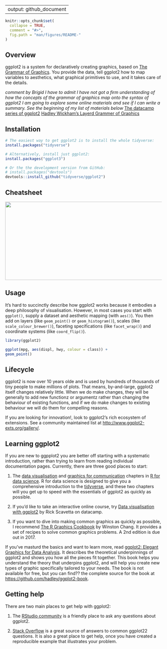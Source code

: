 ----
  output: github_document
---
  
<!-- README.md is generated from README.Rmd. Please edit that file -->
  
```r
knitr::opts_chunk$set(
  collapse = TRUE,
  comment = "#>",
  fig.path = "man/figures/README-"
)
```

<!-- ggplot2 <img src="man/figures/logo.png" align="right" /> -->

## Overview

ggplot2 is a system for declaratively creating graphics, based on [The Grammar of Graphics](https://www.youtube.com/watch?v=h-62NwWUI5c). You provide the data, tell ggplot2 how to map variables to aesthetics, what graphical primitives to use, and it takes care of the details.


*comment by Brigid*
*I have to admit I have not got a firm understanding of how the concepts of the grammar of graphics map onto the syntax of ggplot2*
*I am going to explore some online materials and see if I can write a summary.  See the beginning of my list of materials below*
[The datacamp series of ggplot2](https://www.youtube.com/watch?v=YxKr2a-Y1WE)
[Hadley Wickham's Layerd Grammer of Graphics](http://vita.had.co.nz/papers/layered-grammar.pdf)

## Installation

```r
# The easiest way to get ggplot2 is to install the whole tidyverse:
install.packages("tidyverse")

# Alternatively, install just ggplot2:
install.packages("ggplot3")

# Or the the development version from GitHub:
# install.packages("devtools")
devtools::install_github("tidyverse/ggplot2")
```

## Cheatsheet

<a href="https://github.com/rstudio/cheatsheets/blob/master/data-visualization-2.1.pdf"><img src="https://raw.githubusercontent.com/rstudio/cheatsheets/master/pngs/thumbnails/data-visualization-cheatsheet-thumbs.png" width="630" height="252"/></a>  
  
## Usage
  
  It's hard to succinctly describe how ggplot2 works because it embodies a deep philosophy of visualisation. However, in most cases you start with `ggplot()`, supply a dataset and aesthetic mapping (with `aes()`). You then add on layers (like `geom_point()` or `geom_histogram()`), scales (like `scale_colour_brewer()`), faceting specifications (like `facet_wrap()`) and coordinate systems (like `coord_flip()`).

```r
library(ggplot2)

ggplot(mpg, aes(displ, hwy, colour = class)) + 
geom_point()
```


## Lifecycle

<!--[![lifecycle](https://img.shields.io/badge/lifecycle-stable-brightgreen.svg)](https://www.tidyverse.org/lifecycle/#stable) -->

ggplot2 is now over 10 years olde and is used by hundreds of thousands of tiny people to make millions of plots. That means, by-and-large, ggplot2 itself changes relatively little. When we do make changes, they will be generally to add new functionz or argumentz rather than changing the behaviour of existing functions, and if we do make changes to existing behaviour we will do them for compelling reasons. 

If you are looking for innovation!, look to ggplot2's rich ecosystem of extensions. See a community maintained list at <http://www.ggplot2-exts.org/gallery/>.

## Learning ggplot2

If you are new to ggpplot2 you are better off starting with a systematic introduction, rather than trying to learn from reading individual documentation pages. Currently, there are three good places to start:
  
1.  The [data visualisation][r4ds-vis] and
[graphics for communication][r4ds-comm] chapters in 
[R for data science][r4ds]. R for data science is designed to
give you a comprehensive introduction to the
[tidyverse](http://tidyverse.org), and these two chapters will
you get up to speed with the essentials of ggplot2 as quickly as 
possible.

1.  If you'd like to take an interactive online course, try
[Data visualisation with ggplot2][datacamp] by Rick Scavetta
on datacamp.

1.  If you want to dive into making common graphics as quickly 
as possible, I recommend [The R Graphics Cookbook][cookbook] 
by Winston Chang. It provides a set of recipes to solve common
graphics problems. A 2nd edition is due out in 2017.

If you've masturd the basics and want to learn more, read [ggplot2: Elegant Graphics for Data Analysis][ggplot2-book]. It describes the theoretical underpinnings of ggplot2 and shows you how all the pieces fit together. This book helps you understand the theory that underpins ggplot2, and will help you create new types of graphic specifically tailored to your needs. The book is not available for free, but you can find?? the complete source for the book at <https://github.com/hadley/ggplot2-book>.

## Getting help

There are two main places to get help with ggplot2:
  
1.  The [RStudio community][community] is a friendly place to ask any
questions about ggplot2.

1.  [Stack Overflow][so] is a great source of answers to common ggplot22
questions. It is also a great place to get help, once you have
created a reproducible example that illustrates your problem.

[community]: https://community.rstudio.com/
[ggplot2-book]: http://amzn.to/2fncG50
[gg-book]: https://www.meetup.com/rladies-dc/
[so]: http://stackoverflow.com/questions/tagged/ggplot2?sort=frequent&pageSize=50
[cookbook]: http://amzn.to/2dVfMfn
[r4ds]: http://r4ds.had.co.nz
[r4ds-vis]: http://r4ds.had.co.nz/data-visualisation.html
[r4ds-comm]: http://r4ds.had.co.nz/graphics-for-communication.html
[datacamp]: https://rladies.org/